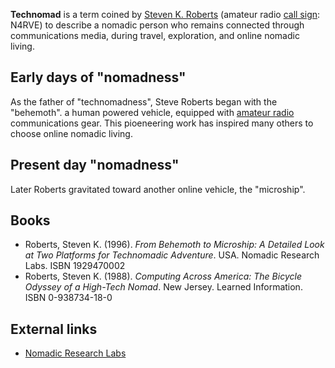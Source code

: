 {{cleanup}}

'''Technomad''' is a term coined by [[Steven K. Roberts]] (amateur radio [[Callsign (radio)|call sign]]: N4RVE) to describe a nomadic person who remains connected through communications media, during travel, exploration, and online nomadic living.

==Early days of "nomadness"==
As the father of "technomadness", Steve Roberts began with the "behemoth". a human powered vehicle, equipped with [[amateur radio]] communications gear.  This pioeneering work has inspired many others to choose online nomadic living.

==Present day "nomadness"==
Later Roberts gravitated toward another online vehicle, the "microship".

==Books==
*Roberts, Steven K. (1996). ''From Behemoth to Microship: A Detailed Look at Two Platforms for Technomadic Adventure''. USA. Nomadic Research Labs.  ISBN 1929470002
*Roberts, Steven K. (1988). ''Computing Across America: The Bicycle Odyssey of a High-Tech Nomad''. New Jersey. Learned Information. ISBN 0-938734-18-0

==External links==
*[http://microship.com Nomadic Research Labs]

{{vocab-stub}}